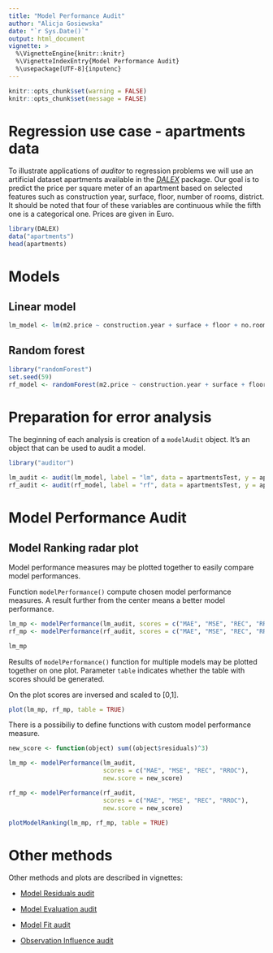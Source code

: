 ---
title: "Model Performance Audit"
author: "Alicja Gosiewska"
date: "`r Sys.Date()`"
output: html_document
vignette: >
  %\VignetteEngine{knitr::knitr}
  %\VignetteIndexEntry{Model Performance Audit}
  %\usepackage[UTF-8]{inputenc}
---


```{r setup, echo = FALSE}
knitr::opts_chunk$set(warning = FALSE)
knitr::opts_chunk$set(message = FALSE)
```



# Regression use case - apartments data

To illustrate applications of *auditor* to regression problems we will use an artificial dataset apartments available in the [*DALEX*](https://pbiecek.github.io/DALEX/) package. Our goal is to predict the price per square meter of an apartment based on selected features such as construction year, surface, floor, number of rooms, district. It should be noted that four of these variables are continuous while the fifth one is a categorical one. Prices are given in Euro.

```{r}
library(DALEX)
data("apartments")
head(apartments)
```

# Models


## Linear model
```{r}
lm_model <- lm(m2.price ~ construction.year + surface + floor + no.rooms + district, data = apartments)
```



## Random forest
```{r}
library("randomForest")
set.seed(59)
rf_model <- randomForest(m2.price ~ construction.year + surface + floor +  no.rooms + district, data = apartments)
```


# Preparation for error analysis
The beginning of each analysis is creation of a `modelAudit` object. It’s an object that can be used to audit a model.

```{r}
library("auditor")

lm_audit <- audit(lm_model, label = "lm", data = apartmentsTest, y = apartmentsTest$m2.price)
rf_audit <- audit(rf_model, label = "rf", data = apartmentsTest, y = apartmentsTest$m2.price)
```


# Model Performance Audit

## Model Ranking radar plot

Model performance measures may be plotted together to easily compare model performances.

Function `modelPerformance()` compute chosen model performance measures. A result further from the center means a better model performance.

```{r}
lm_mp <- modelPerformance(lm_audit, scores = c("MAE", "MSE", "REC", "RROC"))
rf_mp <- modelPerformance(rf_audit, scores = c("MAE", "MSE", "REC", "RROC"))

lm_mp
```

Results of `modelPerformance()` function for multiple models may be plotted together on one plot.
Parameter `table` indicates whether the table with scores should be generated.

On the plot scores are inversed and scaled to [0,1].

```{r}
plot(lm_mp, rf_mp, table = TRUE)
```

There is a possibiliy to define functions with custom model performance measure.

```{r}
new_score <- function(object) sum((object$residuals)^3)

lm_mp <- modelPerformance(lm_audit,  
                          scores = c("MAE", "MSE", "REC", "RROC"), 
                          new.score = new_score)

rf_mp <- modelPerformance(rf_audit,  
                          scores = c("MAE", "MSE", "REC", "RROC"), 
                          new.score = new_score)

plotModelRanking(lm_mp, rf_mp, table = TRUE)
```



# Other methods

Other methods and plots are described in vignettes: 

* [Model Residuals audit](https://mi2datalab.github.io/auditor/articles/model_residuals_audit.html)

* [Model Evaluation audit](https://mi2datalab.github.io/auditor/articles/model_evaluation_audit.html)

* [Model Fit audit](https://mi2datalab.github.io/auditor/articles/model_fit_audit.html)

* [Observation Influence audit](https://mi2datalab.github.io/auditor/articles/observation_influence_audit.html)


